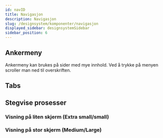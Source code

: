 ```yaml
---
id: navID
title: Navigasjon
description: Navigasjon
slug: /designsystem/komponenter/navigasjon
displayed_sidebar: designsystemSidebar
sidebar_position: 6
---
```


## Ankermeny

Ankermeny kan brukes på sider med mye innhold. Ved å trykke på menyen scroller man ned til overskriften.


## Tabs


## Stegvise prosesser


### Visning på liten skjerm (Extra small/small)


### Visning på stor skjerm (Medium/Large)